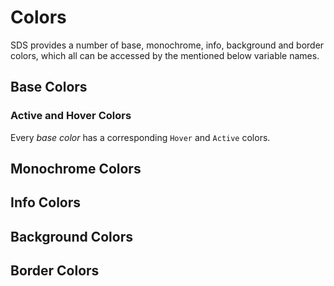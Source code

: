 
<Meta title="Design System|Colors" />

# Colors

SDS provides a number of base, monochrome, info, background and border colors, which all can be accessed by the mentioned below variable names.

## Base Colors

<ColorPalette>
  <ColorItem title="color.primary" subtitle="Primary" colors={[color.primary]} />
  <ColorItem title="color.groovy" subtitle="Groovy" colors={[color.groovy]} />
  <ColorItem title="color.mintGreen" subtitle="Mint Green" colors={[color.mintGreen]} />
  <ColorItem title="color.sunYellow" subtitle="Sun Yellow" colors={[color.sunYellow]} />
  <ColorItem title="color.lightYellow" subtitle="Light Yellow" colors={[color.lightYellow]} />
  <ColorItem title="color.candyRed" subtitle="Candy Red" colors={[color.candyRed]} />
</ColorPalette>

### Active and Hover Colors

Every _base color_ has a corresponding `Hover` and `Active` colors.

<ColorPalette>
  <ColorItem title="color.primaryHover" subtitle="Primary Hover" colors={[color.primaryHover]} />
  <ColorItem title="color.primaryActive" subtitle="Primary Active" colors={[color.primaryActive]} />
  <ColorItem title="color.groovyHover" subtitle="Groovy Hover" colors={[color.groovyHover]} />
  <ColorItem title="color.groovyActive" subtitle="Groovy Active" colors={[color.groovyActive]} />
  <ColorItem title="color.mintGreenHover" subtitle="Mint Green Hover" colors={[color.mintGreenHover]} />
  <ColorItem title="color.mintGreenActive" subtitle="Mint Green Active" colors={[color.mintGreenActive]} />
  <ColorItem title="color.sunYellowHover" subtitle="Sun Yellow Hover" colors={[color.sunYellowHover]} />
  <ColorItem title="color.sunYellowActive" subtitle="Sun Yellow Active" colors={[color.sunYellowActive]} />
  <ColorItem title="color.lightYellowHover" subtitle="Light Yellow Hover" colors={[color.lightYellowHover]} />
  <ColorItem title="color.lightYellowActive" subtitle="Light Yellow Active" colors={[color.lightYellowActive]} />
  <ColorItem title="color.candyRedHover" subtitle="Candy Red Hover" colors={[color.candyRedHover]} />
  <ColorItem title="color.candyRedActive" subtitle="Candy Red Active" colors={[color.candyRedActive]} />
</ColorPalette>

## Monochrome Colors

<ColorPalette>
  <ColorItem title="color.jetBlack" subtitle="Jet Black" colors={[color.jetBlack]} />
  <ColorItem title="color.gunGrey" subtitle="Gun Grey" colors={[color.gunGrey]} />
  <ColorItem title="color.stoneGrey" subtitle="Stone Grey" colors={[color.stoneGrey]} />
  <ColorItem title="color.metalGrey" subtitle="Metal Grey" colors={[color.metalGrey]} />
  <ColorItem title="color.ashGrey" subtitle="Ash Grey" colors={[color.ashGrey]} />
  <ColorItem title="color.moonGrey" subtitle="Moon Grey" colors={[color.moonGrey]} />

  <ColorItem title="color.paperWhite" subtitle="Paper White" colors={[color.paperWhite]} />
</ColorPalette>

## Info Colors

<ColorPalette>
  <ColorItem title="infoColor.success" subtitle="Success" colors={[infoColor.success]} />
  <ColorItem title="infoColor.warning" subtitle="Warning" colors={[infoColor.warning]} />
  <ColorItem title="infoColor.error" subtitle="Error" colors={[infoColor.error]} />
  <ColorItem title="infoColor.info" subtitle="Info" colors={[infoColor.info]} />
</ColorPalette>

## Background Colors

<ColorPalette>
  <ColorItem title="backgroundColor.info" subtitle="Info" colors={[backgroundColor.info]} />
  <ColorItem title="backgroundColor.medium" subtitle="Medium" colors={[backgroundColor.medium]} />
  <ColorItem title="backgroundColor.light" subtitle="Light" colors={[backgroundColor.light]} />
  <ColorItem title="backgroundColor.white" subtitle="White" colors={[backgroundColor.white]} />
</ColorPalette>

## Border Colors

<ColorPalette>
  <ColorItem title="backgroundColor.default" subtitle="Default" colors={[borderColor.default]} />
</ColorPalette>
